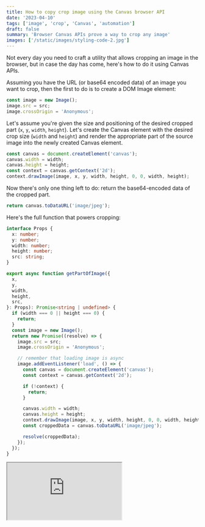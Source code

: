 ```yaml
---
title: How to copy crop image using the Canvas browser API
date: '2023-04-10'
tags: ['image', 'crop', 'Canvas', 'automation']
draft: false
summary: 'Browser Canvas APIs prove a way to crop any image'
images: ['/static/images/styling-code-2.jpg']
---
```


Not every day you need to craft a utility that allows cropping an image in the browser, but in case the day has come, here's how to do it using Canvas APIs.

Assuming you have the URL (or base64 encoded data) of an image you want to crop, then the first to do is to create a DOM Image element:

```ts
const image = new Image();
image.src = src;
image.crossOrigin = 'Anonymous';
```

Let's assume you're given the size and positioning of the desired cropped part (`x`, `y`, `width`, `height`). Let's create the Canvas element with the desired crop size (`width` and `height`) and render the appropriate part of the source image into the newly created Canvas element.

```ts
const canvas = document.createElement('canvas');
canvas.width = width;
canvas.height = height;
const context = canvas.getContext('2d');
context.drawImage(image, x, y, width, height, 0, 0, width, height);
```

Now there's only one thing left to do: return the base64-encoded data of the cropped part.

```ts
return canvas.toDataURL('image/jpeg');
```

Here's the full function that powers cropping:

```ts
interface Props {
  x: number;
  y: number;
  width: number;
  height: number;
  src: string;
}

export async function getPartOfImage({
  x,
  y,
  width,
  height,
  src,
}: Props): Promise<string | undefined> {
  if (width === 0 || height === 0) {
    return;
  }
  const image = new Image();
  return new Promise((resolve) => {
    image.src = src;
    image.crossOrigin = 'Anonymous';

    // remember that loading image is async
    image.addEventListener('load', () => {
      const canvas = document.createElement('canvas');
      const context = canvas.getContext('2d');

      if (!context) {
        return;
      }

      canvas.width = width;
      canvas.height = height;
      context.drawImage(image, x, y, width, height, 0, 0, width, height);
      const croppedData = canvas.toDataURL('image/jpeg');

      resolve(croppedData);
    });
  });
}
```

<IFrame
  src="https://codesandbox.io/embed/image-cropping-using-canvas-2n4kfw?fontsize=14&hidenavigation=1&initialpath=%2Fjsonly.html&module=%2Fsrc%2Findex-jsonly.ts&moduleview=1&theme=dark"
  style={{
    width: '100%',
    height: '700px',
    border: '0',
    borderRadius: '4px',
    overflow: 'hidden',
  }}
  title="Image Cropping Using Canvas"
/>

Cool, that's pretty neat. But let's try to make it more interactive and see how somebody can use it in real life in a simple React application.

Let's use [@bmunozg/react-image-area](https://www.npmjs.com/package/@bmunozg/react-image-area) to allow selecting part of the image as a crop area. We're keeping the selected area in the state in `areas` variable, and handling changes to the selected area by calling `onChangeHandler` with the new area that the user has selected.

```tsx
//...
const [croppedImage, setCroppedImage] = useState<string | undefined>(undefined);
const [areas, setAreas] = useState<IArea[]>([]);
// ...
return (
  <AreaSelector
    areas={areas}
    onChange={(areas) => onChangeHandler(areas, source)}
    maxAreas={1}
  >
    <SourceImage />
  </AreaSelector>
);
```

And here's how the handler looks like:

```tsx
const onChangeHandler = useMemo(
  () => async (areas: IArea[], image: string) => {
    setAreas(areas); // let's store selected area

    const { naturalWidth, clientWidth } = imageRef.current ?? {
      naturalWidth: 0,
      clientWidth: 0,
    };

    // let's not divide by 0
    if (naturalWidth === 0) {
      return;
    }

    // the image in the browser might not be rendered at 100% of its width
    //  so we need to adjust the widths sent to cropping function, since it operates
    //  on dimensions of full width of the image
    const ratio = clientWidth / naturalWidth;

    const area = areas[0];

    // we only set new crop after user has finished dragging the crop area
    if (!area.isChanging) {
      const { x, y, width, height } = area;
      // same function that was used before to get cropped image using Canvas
      const screenshotArea = await getPartOfImage({
        x: x / ratio,
        y: y / ratio,
        width: width / ratio,
        height: height / ratio,
        src: image,
      });
      if (screenshotArea) {
        setScreenshotSize({ width: area.width, height: area.height });
        setCroppedImage(screenshotArea);
      }
    }
  },
  []
);
```

There's a need for some trickery to get the right crop if the source image renders at a reduced size. The crop area renders over the image, which is rendered in a flex layout, potentially not a full size. But the crop function `getPartOfImage` operates on the full-size dimensions. That's why we need to calculate the `ratio` to scale the crop size and `x`, `y' positions to match the image's actual size.

And voila. Here's the full version of the app.

<IFrame
  src="https://codesandbox.io/embed/image-cropping-using-canvas-2n4kfw?fontsize=14&hidenavigation=1&initialpath=%2Freact.html&theme=dark"
  style={{
    width: '100%',
    height: '700px',
    border: '0',
    borderRadius: '4px',
    overflow: 'hidden',
  }}
  title="Image Cropping Using Canvas"
/>

